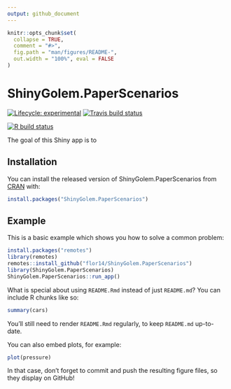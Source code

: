 ```yaml
---
output: github_document
---
```


<!-- README.md is generated from README.Rmd. Please edit that file -->

```r
knitr::opts_chunk$set(
  collapse = TRUE,
  comment = "#>",
  fig.path = "man/figures/README-",
  out.width = "100%", eval = FALSE
)
```

# ShinyGolem.PaperScenarios

<!-- badges: start -->
[![Lifecycle: experimental](https://img.shields.io/badge/lifecycle-experimental-orange.svg)](https://www.tidyverse.org/lifecycle/#experimental)
[![Travis build status](https://travis-ci.com/flor14/ShinyGolem.PaperScenarios.svg?branch=master)](https://travis-ci.com/flor14/ShinyGolem.PaperScenarios)

[![R build status](https://github.com/flor14/ShinyGolem.PaperScenarios/workflows/R-CMD-check/badge.svg)](https://github.com/flor14/ShinyGolem.PaperScenarios/actions)
<!-- badges: end -->

The goal of this Shiny app is to 

## Installation

You can install the released version of ShinyGolem.PaperScenarios from [CRAN](https://CRAN.R-project.org) with:

``` r
install.packages("ShinyGolem.PaperScenarios")
```

## Example

This is a basic example which shows you how to solve a common problem:

```r

install.packages("remotes")
library(remotes)
remotes::install_github("flor14/ShinyGolem.PaperScenarios")
library(ShinyGolem.PaperScenarios)
ShinyGolem.PaperScenarios::run_app()

```

What is special about using `README.Rmd` instead of just `README.md`? You can include R chunks like so:

```r
summary(cars)
```

You'll still need to render `README.Rmd` regularly, to keep `README.md` up-to-date.

You can also embed plots, for example:

```r
plot(pressure)
```

In that case, don't forget to commit and push the resulting figure files, so they display on GitHub!
